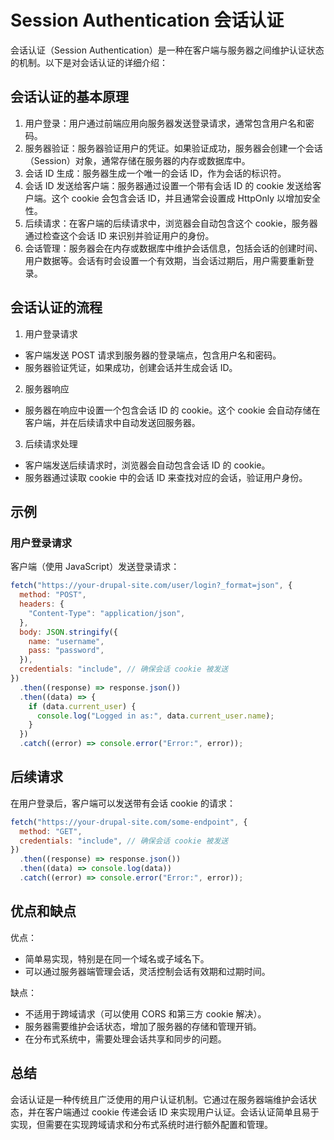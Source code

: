 
<Meta title="开发/用户接口/会话认证" id="session" />

# Session Authentication 会话认证

会话认证（Session Authentication）是一种在客户端与服务器之间维护认证状态的机制。以下是对会话认证的详细介绍：

## 会话认证的基本原理

1. 用户登录：用户通过前端应用向服务器发送登录请求，通常包含用户名和密码。
2. 服务器验证：服务器验证用户的凭证。如果验证成功，服务器会创建一个会话（Session）对象，通常存储在服务器的内存或数据库中。
3. 会话 ID 生成：服务器生成一个唯一的会话 ID，作为会话的标识符。
4. 会话 ID 发送给客户端：服务器通过设置一个带有会话 ID 的 cookie 发送给客户端。这个 cookie 会包含会话 ID，并且通常会设置成 HttpOnly 以增加安全性。
5. 后续请求：在客户端的后续请求中，浏览器会自动包含这个 cookie，服务器通过检查这个会话 ID 来识别并验证用户的身份。
6. 会话管理：服务器会在内存或数据库中维护会话信息，包括会话的创建时间、用户数据等。会话有时会设置一个有效期，当会话过期后，用户需要重新登录。

## 会话认证的流程

1. 用户登录请求

- 客户端发送 POST 请求到服务器的登录端点，包含用户名和密码。
- 服务器验证凭证，如果成功，创建会话并生成会话 ID。

2. 服务器响应

- 服务器在响应中设置一个包含会话 ID 的 cookie。这个 cookie 会自动存储在客户端，并在后续请求中自动发送回服务器。

3. 后续请求处理

- 客户端发送后续请求时，浏览器会自动包含会话 ID 的 cookie。
- 服务器通过读取 cookie 中的会话 ID 来查找对应的会话，验证用户身份。

## 示例

### 用户登录请求

客户端（使用 JavaScript）发送登录请求：

```javascript
fetch("https://your-drupal-site.com/user/login?_format=json", {
  method: "POST",
  headers: {
    "Content-Type": "application/json",
  },
  body: JSON.stringify({
    name: "username",
    pass: "password",
  }),
  credentials: "include", // 确保会话 cookie 被发送
})
  .then((response) => response.json())
  .then((data) => {
    if (data.current_user) {
      console.log("Logged in as:", data.current_user.name);
    }
  })
  .catch((error) => console.error("Error:", error));
```

## 后续请求

在用户登录后，客户端可以发送带有会话 cookie 的请求：

```javascript
fetch("https://your-drupal-site.com/some-endpoint", {
  method: "GET",
  credentials: "include", // 确保会话 cookie 被发送
})
  .then((response) => response.json())
  .then((data) => console.log(data))
  .catch((error) => console.error("Error:", error));
```

## 优点和缺点

优点：

- 简单易实现，特别是在同一个域名或子域名下。
- 可以通过服务器端管理会话，灵活控制会话有效期和过期时间。

缺点：

- 不适用于跨域请求（可以使用 CORS 和第三方 cookie 解决）。
- 服务器需要维护会话状态，增加了服务器的存储和管理开销。
- 在分布式系统中，需要处理会话共享和同步的问题。

## 总结

会话认证是一种传统且广泛使用的用户认证机制。它通过在服务器端维护会话状态，并在客户端通过 cookie 传递会话 ID 来实现用户认证。会话认证简单且易于实现，但需要在实现跨域请求和分布式系统时进行额外配置和管理。
